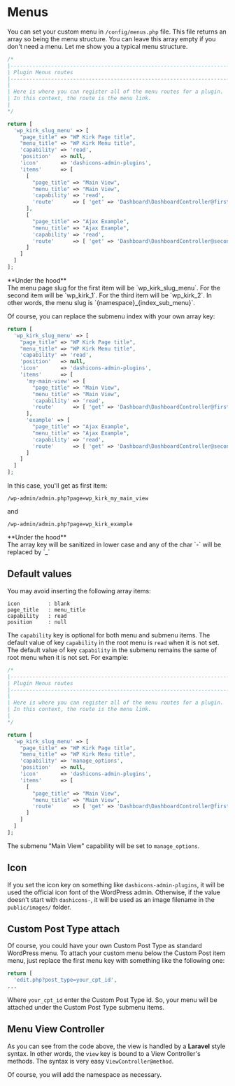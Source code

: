 
# Menus

You can set your custom menu in `/config/menus.php` file. This file returns an array so being the menu structure. You can leave this array empty if you don't need a menu. Let me show you a typical menu structure.

```php copy
/*
|--------------------------------------------------------------------------
| Plugin Menus routes
|--------------------------------------------------------------------------
|
| Here is where you can register all of the menu routes for a plugin.
| In this context, the route is the menu link.
|
*/

return [
  'wp_kirk_slug_menu' => [
    "page_title" => "WP Kirk Page title",
    "menu_title" => "WP Kirk Menu title",
    'capability' => 'read',
    'position'   => null,
    'icon'       => 'dashicons-admin-plugins',
    'items'      => [
      [
        "page_title" => "Main View",
        "menu_title" => "Main View",
        'capability' => 'read',
        'route'      => [ 'get' => 'Dashboard\DashboardController@firstMenu' ],
      ],
      [
        "page_title" => "Ajax Example",
        "menu_title" => "Ajax Example",
        'capability' => 'read',
        'route'      => [ 'get' => 'Dashboard\DashboardController@secondMenu' ],
      ]
    ]
  ]
];
```

<Callout type="info">
**Under the hood**<br/>
The menu page slug for the first item will be `wp_kirk_slug_menu`. For the second item will be `wp_kirk_1`. For the third item will be `wp_kirk_2`.
In other words, the menu slug is `{namespace}_{index_sub_menu}`.
</Callout>

Of course, you can replace the submenu index with your own array key:

```php copy
return [
  'wp_kirk_slug_menu' => [
    "page_title" => "WP Kirk Page title",
    "menu_title" => "WP Kirk Menu title",
    'capability' => 'read',
    'position'   => null,
    'icon'       => 'dashicons-admin-plugins',
    'items'      => [
      'my-main-view' => [
        "page_title" => "Main View",
        "menu_title" => "Main View",
        'capability' => 'read',
        'route'      => [ 'get' => 'Dashboard\DashboardController@firstMenu' ],
      ],
      'example' => [
        "page_title" => "Ajax Example",
        "menu_title" => "Ajax Example",
        'capability' => 'read',
        'route'      => [ 'get' => 'Dashboard\DashboardController@secondMenu' ],
      ]
    ]
  ]
];
```

In this case, you'll get as first item:

```
/wp-admin/admin.php?page=wp_kirk_my_main_view
```

and

```
/wp-admin/admin.php?page=wp_kirk_example
```

<Callout type="info">
**Under the hood**<br/>
The array key will be sanitized in lower case and any of the char `-` will be replaced by `_`
</Callout>


## Default values

You may avoid inserting the following array items:

```
icon         : blank
page_title   : menu_title
capability   : read
position     : null
```    

The `capability` key is optional for both menu and submenu items. The default value of key `capability` in the root menu is `read` when it is not set. The default value of key `capability` in the submenu remains the same of root menu when it is not set. For example:

```php copy
/*
|--------------------------------------------------------------------------
| Plugin Menus routes
|--------------------------------------------------------------------------
|
| Here is where you can register all of the menu routes for a plugin.
| In this context, the route is the menu link.
|
*/

return [
  'wp_kirk_slug_menu' => [
    "page_title" => "WP Kirk Page title",
    "menu_title" => "WP Kirk Menu title",
    'capability' => 'manage_options',
    'position'   => null,
    'icon'       => 'dashicons-admin-plugins',
    'items'      => [
      [
        "page_title" => "Main View",
        "menu_title" => "Main View",
        'route'      => [ 'get' => 'Dashboard\DashboardController@firstMenu' ],
      ]
    ]
  ]
];
```
The submenu "Main View" capability will be set to `manage_options`.


## Icon

If you set the icon key on something like `dashicons-admin-plugins`, it will be used the official icon font of the WordPress admin. Otherwise, if the value doesn't start with `dashicons-`, it will be used as an image filename in the `public/images/` folder.

## Custom Post Type attach

Of course, you could have your own Custom Post Type as standard WordPress menu. To attach your custom menu below the Custom Post item menu, just replace the first menu key with something like the following one:

```php
return [
  'edit.php?post_type=your_cpt_id',
...
```

Where `your_cpt_id` enter the Custom Post Type id. So, your menu will be attached under the Custom Post Type submenu items.


## Menu View Controller

As you can see from the code above, the view is handled by a **Laravel** style syntax. In other words, the `view` key is bound to a View Controller's methods. The syntax is very easy `ViewController@method`.

<Callout>
 Of course, you will add the namespace as necessary.
</Callout>